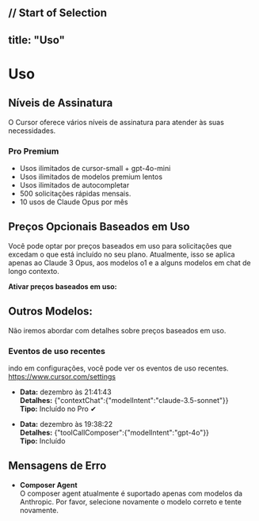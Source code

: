  // Start of Selection
---
title: "Uso"
---

# Uso

## Níveis de Assinatura

O Cursor oferece vários níveis de assinatura para atender às suas necessidades.


### Pro Premium
- Usos ilimitados de cursor-small + gpt-4o-mini 
- Usos ilimitados de modelos premium lentos
- Usos ilimitados de autocompletar
- 500 solicitações rápidas mensais.
- 10 usos de Claude Opus por mês

## Preços Opcionais Baseados em Uso

Você pode optar por preços baseados em uso para solicitações que excedam o que está incluído no seu plano. Atualmente, isso se aplica apenas ao Claude 3 Opus, aos modelos o1 e a alguns modelos em chat de longo contexto.

**Ativar preços baseados em uso:**

## Outros Modelos:

Não iremos abordar com detalhes sobre preços baseados em uso.


###   Eventos de uso recentes

indo em configurações, você pode ver os eventos de uso recentes.
https://www.cursor.com/settings

- **Data:** dezembro às 21:41:43  
  **Detalhes:** {"contextChat":{"modelIntent":"claude-3.5-sonnet"}}  
  **Tipo:** Incluído no Pro ✔

- **Data:**  dezembro às 19:38:22  
  **Detalhes:** {"toolCallComposer":{"modelIntent":"gpt-4o"}}  
  **Tipo:** Incluído

## Mensagens de Erro

- **Composer Agent**  
  O composer agent atualmente é suportado apenas com modelos da Anthropic. 
  Por favor, selecione novamente o modelo correto e tente novamente. 

